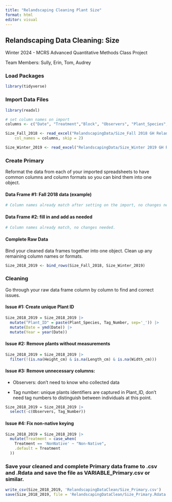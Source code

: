 ```yaml
---
title: "Relandscaping Cleaning Plant Size"
format: html
editor: visual
---
```


## Relandscaping Data Cleaning: Size

Winter 2024 - MCRS Advanced Quantitative Methods Class Project

Team Members: Sully, Erin, Tom, Audrey

### Load Packages

```r
library(tidyverse)

```

### Import Data Files

```r
library(readxl)

# set column names on import
columns <- c("Date", "Treatment","Block", "Observers", "Plant_Species", "Tag_Number", "Height_cm", "Width_cm", "Length_cm", "Notes"  )

Size_Fall_2018 <- read_excel("RelandscapingData/Size_Fall 2018 GH Relandscaping Plant Size Data.xlsx", 
    col_names = columns, skip = 2)

Size_Winter_2019 <- read_excel("RelandscapingData/Size_Winter 2019 GH Relandscaping Plant Size Data.xlsx",  col_names = columns, skip = 2)
```

### Create Primary

Reformat the data from each of your imported spreadsheets to have common columns and column formats so you can bind them into one object.

#### Data Frame #1: Fall 2018 data (example)

```r

# Column names already match after setting on the import, no changes needed.

```

#### Data Frame #2: fill in and add as needed

```r

# Column names already match, no changes needed.

```

#### Complete Raw Data

Bind your cleaned data frames together into one object. Clean up any remaining column names or formats.

```r
Size_2018_2019 <- bind_rows(Size_Fall_2018, Size_Winter_2019)
```

### Cleaning

Go through your raw data frame column by column to find and correct issues.

#### Issue #1: Create unique Plant ID

```r
Size_2018_2019 = Size_2018_2019 |> 
  mutate("Plant_ID" = paste(Plant_Species, Tag_Number, sep='_')) |>
  mutate(Date = ymd(Date)) |> 
  mutate(Year = year(Date))
```

#### Issue #2: Remove plants without measurements

```r
Size_2018_2019 = Size_2018_2019 |>
  filter(!(is.na(Height_cm) & is.na(Length_cm) & is.na(Width_cm)))
```

#### Issue #3: Remove unnecessary columns:

-   Observers: don't need to know who collected data

-   Tag number: unique plants identifiers are captured in Plant_ID, don't need tag numbers to distinguish between individuals at this point.

```r
Size_2018_2019 = Size_2018_2019 |> 
  select(-c(Observers, Tag_Number))
```

#### Issue #4: Fix non-native keying

```r
Size_2018_2019 = Size_2018_2019 |> 
  mutate(Treatment = case_when(
    Treatment == 'NonNative' ~ "Non-Native",
    .default = Treatment
  ))
```

### Save your cleaned and complete Primary data frame to .csv and .Rdata and save the file as VARIABLE_Primary.csv or similar.

```r

write_csv(Size_2018_2019, 'RelandscapingDataClean/Size_Primary.csv')
save(Size_2018_2019, file = 'RelandscapingDataClean/Size_Primary.Rdata')
```

```r

```
